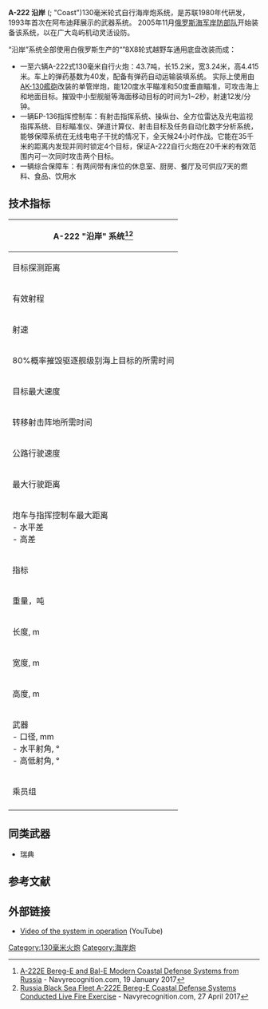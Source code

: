 {{Infobox weapon
|name=A-222
| image= Bereg ky 2.jpg
| image_size = 300
|caption=在[[卡普斯京亚尔靶场|卡普斯京亚尔靶场]]展示的A-222导弹系统。
|origin= [[俄罗斯|俄罗斯]]
|type=轮式自行[[海岸炮|海岸炮]]
<!-- Type selection -->
|is_ranged=
|is_bladed=
|is_explosive=
|is_artillery=yes
|is_vehicle=yes
|is_UK=
<!-- Service history -->
|service=
|used_by={{navy|RUS}}
|wars=
<!-- Production history -->
|designer= TsKB MKB Titan
|design_date=
|manufacturer= PO Barrikady
|production_date=
|number=
|variants=
<!-- General specifications -->
|weight={{convert|43.7|t|lb|abbr=on}}
|length={{convert|13|m|ft|abbr=on}}
|part_length=
|width={{convert|3.1|m|ft|abbr=on}}
|height={{convert|3.9|m|ft|abbr=on}}
|crew=8
<!-- Ranged weapon specifications -->
|cartridge=
|caliber={{convert|130|mm|in|abbr=on}}
|action=manual
|rate=12 (max)
|velocity=
|range=
|max_range={{convert|22|km|mi|abbr=on}}
|feed=
|sights=
<!-- Artillery specifications -->
|breech=
|recoil=
|carriage=
|elevation=-5° to 50°
|traverse=120°
<!-- Bladed weapon specifications -->
|blade_type=
|hilt_type=
|sheath_type=
|head_type=
|haft_type=
<!-- Explosive specifications -->
|diameter=
|filling=
|filling_weight=
|detonation=
|yield=
<!-- Vehicle specifications -->
|armour=
|primary_armament= 130 mm A222 Barrikady Titan 沿岸 (40发)
|secondary_armament=
|engine= D12A-525A Barnaultransmash 柴油机
|engine_power=
|pw_ratio=
|suspension=
|vehicle_range=
|speed=60 km/h
}}

'''A-222 沿岸''' ({{lang-ru|Берег}}; "Coast")130毫米轮式自行海岸炮系统，是苏联1980年代研发，1993年首次在阿布迪拜展示的武器系统。 2005年11月[[俄罗斯海军岸防部队|俄罗斯海军岸防部队]]开始装备该系统，以在广大岛屿机动灵活设防。

“沿岸”系统全部使用白俄罗斯生产的“{{tsl|en|MAZ-7310|玛兹-7310|玛兹-543M}}”8X8轮式越野车通用底盘改装而成：
* 一至六辆A-222式130毫米自行火炮：43.7吨，长15.2米，宽3.24米，高4.415米。车上的弹药基数为40发，配备有弹药自动运输装填系统。 实际上使用由[[AK-130艦砲|AK-130艦砲]]改装的单管岸炮，能120度水平瞄准和50度垂直瞄准，可攻击海上和地面目标。摧毁中小型舰艇等海面移动目标的时间为1~2秒，射速12发/分钟。
* 一辆БР-136指挥控制车：有射击指挥系统、操纵台、全方位雷达及光电监视指挥系统、目标瞄准仪、弹道计算仪、射击目标及任务自动化数字分析系统，能够保障系统在无线电电子干扰的情况下，全天候24小时作战。它能在35千米的距离内发现并同时锁定4个目标，保证A-222自行火炮在20千米的有效范围内可一次同时攻击两个目标。
* 一辆综合保障车：有两间带有床位的休息室、厨房、餐厅及可供应7天的燃料、食品、饮用水 

==技术指标==
{| class="wikitable" style="text-align: left; width: 75%; "
|-
! colspan="4" | A-222 "沿岸" 系统<ref>[http://www.navyrecognition.com/index.php/news/defence-news/2017/january-2017-navy-naval-forces-defense-industry-technology-maritime-security-global-news/4800-a-222e-bereg-e-and-bal-e-modern-coastal-defense-systems-from-russia.html A-222E Bereg-E and Bal-E Modern Coastal Defense Systems from Russia] {{Wayback|url=http://www.navyrecognition.com/index.php/news/defence-news/2017/january-2017-navy-naval-forces-defense-industry-technology-maritime-security-global-news/4800-a-222e-bereg-e-and-bal-e-modern-coastal-defense-systems-from-russia.html |date=20201107094647 }} - Navyrecognition.com, 19 January 2017</ref><ref>[http://www.navyrecognition.com/index.php/news/defence-news/2017/april-2017-navy-naval-forces-defense-industry-technology-maritime-security-global-news/5151-russia-black-sea-fleet-a-222e-bereg-e-coastal-defense-systems-conducted-live-fire-exercise.html Russia Black Sea Fleet A-222E Bereg-E Coastal Defense Systems Conducted Live Fire Exercise] {{Wayback|url=http://www.navyrecognition.com/index.php/news/defence-news/2017/april-2017-navy-naval-forces-defense-industry-technology-maritime-security-global-news/5151-russia-black-sea-fleet-a-222e-bereg-e-coastal-defense-systems-conducted-live-fire-exercise.html |date=20210128055234 }} - Navyrecognition.com, 27 April 2017</ref>
|-
| colspan="3"|目标探测距离 || 至少{{convert|35|km|mi|abbr=on}}
|-
| colspan="3"|有效射程|| {{convert|22|km|mi|abbr=on}}
|-
| colspan="3"|射速|| 72 发/分钟 (6门炮)
|-
| colspan="3"|80%概率摧毁驱逐舰级别海上目标的所需时间|| 1–2分钟
|-
| colspan="3"|目标最大速度 || {{convert|100|knot|km/h mph}}
|-
| colspan="3"|转移射击阵地所需时间 || 5–20分钟
|-
| colspan="3"|公路行驶速度|| {{convert|60|km/h|mph|abbr=on}}
|-
| colspan="3"|最大行驶距离 || {{convert|850|km|mi|abbr=on}}
|-
| colspan="3"|炮车与指挥控制车最大距离<br>- 水平差<br>- 高差 || <br>{{convert|1000|m|yd|abbr=on}}<br>{{convert|300|m|yd|abbr=on}}
|-
!指标
!指挥控制车
!炮车
!综合保障车
|-
|重量，吨
|colspan="2"|<center>43.7</center>
|43.5
|-
|长度, m||15.2||13.0||15.936
|-
|宽度, m||3.24||3.1||3.23
|-
|高度, m||4.415||3.9||4.415
|-
|武器<br>- 口径, mm<br>- 水平射角, °<br>- 高低射角, °||''无''||海军炮<br>130<br>± 120<br>-5...+50||PKT 机枪<br>7.62<br>± 130<br>-8...+10
|-
|乘员组||7||8||4
|-
|}

==同类武器==
*瑞典{{tsl|en|Archer Artillery System|“弓箭手”自行火炮系统}}

==参考文献==
{{reflist}}

==外部链接== 
* [https://www.youtube.com/watch?v=BJIJzS_uj7k Video of the system in operation] {{Wayback|url=https://www.youtube.com/watch?v=BJIJzS_uj7k |date=20200329124130 }} (YouTube)
[[Category:130毫米火炮|Category:130毫米火炮]]
[[Category:海岸炮|Category:海岸炮]]